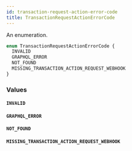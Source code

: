 ```yaml
---
id: transaction-request-action-error-code
title: TransactionRequestActionErrorCode
---
```


An enumeration.

```graphql
enum TransactionRequestActionErrorCode {
  INVALID
  GRAPHQL_ERROR
  NOT_FOUND
  MISSING_TRANSACTION_ACTION_REQUEST_WEBHOOK
}
```

### Values

#### `INVALID`

#### `GRAPHQL_ERROR`

#### `NOT_FOUND`

#### `MISSING_TRANSACTION_ACTION_REQUEST_WEBHOOK`
